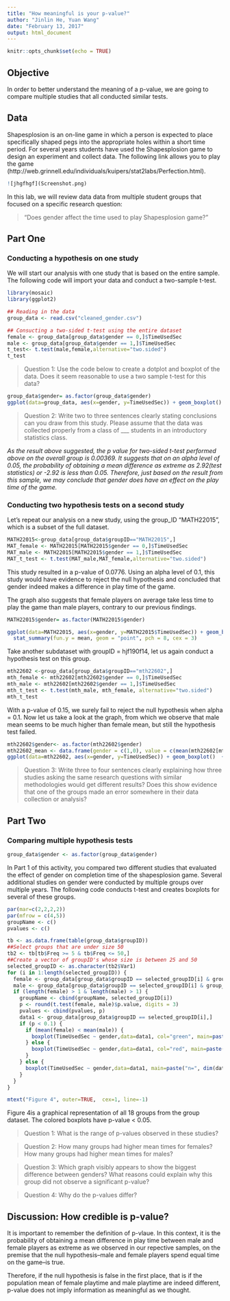 ```yaml
---
title: "How meaningful is your p-value?"
author: "Jinlin He, Yuan Wang"
date: "February 13, 2017"
output: html_document
---
```


```r
knitr::opts_chunk$set(echo = TRUE)
```
## Objective
In order to better understand the meaning of a p-value, we are going to compare multiple studies that all conducted similar tests.

## Data 
Shapesplosion is an on-line game in which a person is expected to place specifically shaped pegs into the appropriate holes within a short time period. For several years students have used the Shapesplosion game to design an experiment and collect data. The following link allows you to play the game (http://web.grinnell.edu/individuals/kuipers/stat2labs/Perfection.html). 
```r
![jhgfhgf](Screenshot.png)
```

In this lab, we will review data data from multiple student groups that focused on a specific research question:

> “Does gender affect the time used to play Shapesplosion game?”

## Part One

### Conducting a hypothesis on one study

We will start our analysis with one study that is based on the entire sample. The following code will import your data and conduct a two-sample t-test.

``` r
library(mosaic)
library(ggplot2)
```

```r
## Reading in the data
group_data <- read.csv("cleaned_gender.csv")
```


```r
## Consucting a two-sided t-test using the entire dataset
female <- group_data[group_data$gender == 0,]$TimeUsedSec
male <- group_data[group_data$gender == 1,]$TimeUsedSec
t_test<- t.test(male,female,alternative="two.sided")
t_test
```

> Question 1: Use the code below to create a dotplot and boxplot of the data. Does it seem reasonable to use a two sample t-test for this data?  

```r
group_data$gender= as.factor(group_data$gender)
ggplot(data=group_data, aes(x=gender, y=TimeUsedSec)) + geom_boxplot()  + aes(colour=gender) + theme(legend.position="top") + labs(title="Figure 1: boxplot of full dataset") +   stat_summary(fun.y = mean, geom = "point", pch = 8, cex = 3)

```


> Question 2: Write two to three sentences clearly stating conclusions can you draw from this study. Please assume that the data was collected properly from a class of ___ students in an introductory statistics class. 

*As the result above suggested, the p value for two-sided t-test performed above on the overall group is 0.00369. It suggests that on an alpha level of 0.05, the probability of obtaining a mean difference as extreme as 2.92(test statistics) or -2.92 is less than 0.05. Therefore, just based on the result from this sample, we may conclude that gender does have an effect on the play time of the game.*



### Conducting two hypothesis tests on a second study

Let’s repeat our analysis on a new study, using the group_ID “MATH22015”, which is a subset of the full dataset.


```r
MATH22015<-group_data[group_data$groupID=="MATH22015",]
MAT_female <- MATH22015[MATH22015$gender == 0,]$TimeUsedSec
MAT_male <- MATH22015[MATH22015$gender == 1,]$TimeUsedSec
MAT_t_test <- t.test(MAT_male,MAT_female,alternative="two.sided")

```

This study resulted in a p-value of 0.0776. Using an alpha level of 0.1, this study would have evidence to reject the null hypothesis and concluded that gender indeed makes a difference in play time of the game.

The graph also suggests that female players on average take less time to play the game than male players, contrary to our previous findings.


```r
MATH22015$gender= as.factor(MATH22015$gender)

ggplot(data=MATH22015, aes(x=gender, y=MATH22015$TimeUsedSec)) + geom_boxplot()  + theme(legend.position="top") + labs(title="Figure 2: boxplot of MATH22015 dataset") + aes(colour = gender)+ 
  stat_summary(fun.y = mean, geom = "point", pch = 8, cex = 3)
```

Take another subdataset with groupID = hjf190f14, let us again conduct a hypothesis test on this group.

```r
mth22602 <-group_data[group_data$groupID=="mth22602",]
mth_female <- mth22602[mth22602$gender == 0,]$TimeUsedSec
mth_male <- mth22602[mth22602$gender == 1,]$TimeUsedSec
mth_t_test <- t.test(mth_male, mth_female, alternative="two.sided")
mth_t_test
```

With a p-value of 0.15, we surely fail to reject the null hypothesis when alpha = 0.1. Now let us take a look at the graph, from which we observe that male mean seems to be much higher than female mean, but still the hypothesis test failed.

```r
mth22602$gender<- as.factor(mth22602$gender)
mth22602_mean <- data.frame(gender = c(1,0), value = c(mean(mth22602[mth22602$gender ==1,]$TimeUsedSec), mean(mth22602[mth22602$gender ==0,]$TimeUsedSec)))
ggplot(data=mth22602, aes(x=gender, y=TimeUsedSec)) + geom_boxplot()  + theme(legend.position="top") + labs(title="Figure 3: boxplot of mth22602 dataset") + aes(colour = gender) +  stat_summary(fun.y = mean, geom = "point", pch = 8, cex = 3) 
```

> Question 3: Write three to four sentences clearly explaining how three studies asking the same research questions with similar methodologies would get different results? Does this show evidence that one of the groups made an error somewhere in their data collection or analysis?

## Part Two

### Comparing multiple hypothesis tests

```r
group_data$gender <- as.factor(group_data$gender)

```

In Part 1 of this activity, you compared two different studies that evaluated the effect of gender on completion time of the shapesplosion game. Several additional studies on gender were conducted by multiple groups over multiple years. The following code conducts t-test and creates boxplots for several of these groups.


```r
par(mar=c(2,2,2,2))
par(mfrow = c(4,5))
groupName <- c()
pvalues <- c()

tb <- as.data.frame(table(group_data$groupID))
##Select groups that are under size 50
tb2 <- tb[tb$Freq >= 5 & tb$Freq <= 50,]
##Create a vector of groupID's whose size is between 25 and 50
selected_groupID <- as.character(tb2$Var1)
for (i in 1:length(selected_groupID)) {
  female <- group_data[group_data$groupID == selected_groupID[i] & group_data$gender == 0,]$TimeUsedSec
  male <- group_data[group_data$groupID == selected_groupID[i] & group_data$gender == 1,]$TimeUsedSec
  if (length(female) > 1 & length(male) > 1) {
    groupName <- cbind(groupName, selected_groupID[i])
    p <- round(t.test(female, male)$p.value, digits = 3)
    pvalues <- cbind(pvalues, p)
    data1 <- group_data[group_data$groupID == selected_groupID[i],]
    if (p < 0.1) {
      if (mean(female) < mean(male)) {
        boxplot(TimeUsedSec ~ gender,data=data1, col="green", main=paste("n=", dim(data1)[1], ", pval=", p), xlab="Gender (1=Male, 0=Female)", ylab="Time Used Seconds")
      } else {
        boxplot(TimeUsedSec ~ gender,data=data1, col="red", main=paste("n=", dim(data1)[1], ", pval=", p), xlab="Gender (1=Male, 0=Female)", ylab="Time Used Seconds")
      }
    } else {
      boxplot(TimeUsedSec ~ gender,data=data1, main=paste("n=", dim(data1)[1], ", pval=", p), xlab="Gender (1=Male, 0=Female)", ylab="Time Used Seconds")
    }
  }
}

mtext("Figure 4", outer=TRUE,  cex=1, line=-1)

```


Figure 4is a graphical representation of all 18 groups from the group dataset. The colored boxplots have p-value < 0.05.


> Question 1: What is the range of p-values observed in these studies?

> Question 2: How many groups had higher mean times for females? How many groups had higher mean times for males?

> Question 3: Which graph visibly appears to show the biggest difference between genders? What reasons could explain why this group did not observe a significant p-value?

> Question 4: Why do the p-values differ? 

## Discussion: How credible is p-value?

It is important to remember the definition of p-vlaue. In this context, it is the probability of obtaining a mean difference in play time between male and female players as extreme as we observed in our repective samples, on the premise that the null hypothesis–male and female players spend equal time on the game–is true.

Therefore, if the null hypothesis is false in the first place, that is if the population mean of female playtime and male playtime are indeed different, p-value does not imply information as meaningful as we thought.



